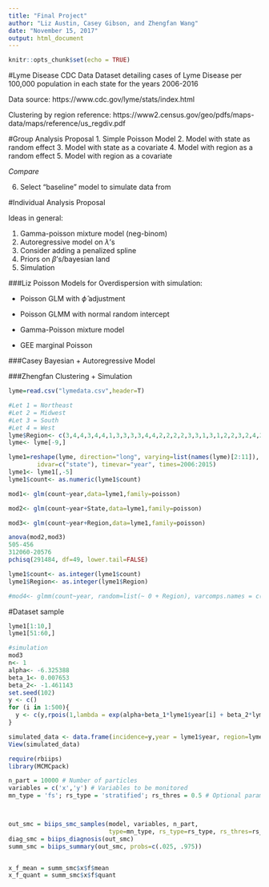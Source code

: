 ```yaml
---
title: "Final Project"
author: "Liz Austin, Casey Gibson, and Zhengfan Wang"
date: "November 15, 2017"
output: html_document
---
```


```r
knitr::opts_chunk$set(echo = TRUE)
```

#Lyme Disease CDC Data
Dataset detailing cases of Lyme Disease per 100,000 population in each state for the years 2006-2016

Data source:
https://www.cdc.gov/lyme/stats/index.html


Clustering by region reference:
https://www2.census.gov/geo/pdfs/maps-data/maps/reference/us_regdiv.pdf

#Group Analysis Proposal
1. Simple Poisson Model 
2. Model with state as random effect
3. Model with state as a covariate 
4. Model with region as a random effect
5. Model with region as a covariate

*Compare*

6. Select "baseline" model to simulate data from 

#Individual Analysis Proposal

Ideas in general:

1. Gamma-poisson mixture model (neg-binom)
2. Autoregressive model on $\lambda$'s 
3. Consider adding a penalized spline
4. Priors on $\beta$'s/bayesian land
5. Simulation

###Liz
Poisson Models for Overdispersion with simulation:

  + Poisson GLM with $\hat\phi$ adjustment 
  
  + Poisson GLMM with normal random intercept
  
  + Gamma-Poisson mixture model
  
  + GEE marginal Poisson
  
###Casey
Bayesian + Autoregressive Model

###Zhengfan
Clustering + Simulation

```r
lyme=read.csv("lymedata.csv",header=T)

#Let 1 = Northeast
#Let 2 = Midwest
#Let 3 = South
#Let 4 = West
lyme$Region<- c(3,4,4,3,4,4,1,3,3,3,3,4,4,2,2,2,2,3,3,1,3,1,2,2,3,2,4,2,4,1,1,4,1,3,2,2,3,4,1,1,3,2,3,3,4,1,3,4,3,2,4)
lyme<- lyme[-9,]

lyme1=reshape(lyme, direction="long", varying=list(names(lyme)[2:11]), v.names="count", 
        idvar=c("state"), timevar="year", times=2006:2015)
lyme1<- lyme1[,-5]
lyme1$count<- as.numeric(lyme1$count)

mod1<- glm(count~year,data=lyme1,family=poisson)

mod2<- glm(count~year+State,data=lyme1,family=poisson) 

mod3<- glm(count~year+Region,data=lyme1,family=poisson) 

anova(mod2,mod3)
505-456
312060-20576
pchisq(291484, df=49, lower.tail=FALSE)

lyme1$count<- as.integer(lyme1$count)
lyme1$Region<- as.integer(lyme1$Region)

#mod4<- glmm(count~year, random=list(~ 0 + Region), varcomps.names = c("1","2","3","4"), data=lyme1, family.glmm=poisson.glmm)
```

#Dataset sample 

```r
lyme1[1:10,]
lyme1[51:60,]
```

```r
#simulation
mod3
n<- 1
alpha<- -6.325388
beta_1<- 0.007653 
beta_2<- -1.461143
set.seed(102)
y <- c()
for (i in 1:500){
  y <- c(y,rpois(1,lambda = exp(alpha+beta_1*lyme1$year[i] + beta_2*lyme1$Region[i])))
}

simulated_data <- data.frame(incidence=y,year = lyme1$year, region=lyme1$Region)
View(simulated_data)

require(rbiips)
library(MCMCpack)

n_part = 10000 # Number of particles
variables = c('x','y') # Variables to be monitored
mn_type = 'fs'; rs_type = 'stratified'; rs_thres = 0.5 # Optional parameters



out_smc = biips_smc_samples(model, variables, n_part,
                            type=mn_type, rs_type=rs_type, rs_thres=rs_thres)
diag_smc = biips_diagnosis(out_smc)
summ_smc = biips_summary(out_smc, probs=c(.025, .975))


x_f_mean = summ_smc$x$f$mean
x_f_quant = summ_smc$x$f$quant


```
